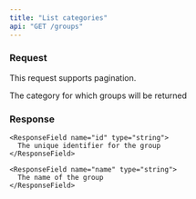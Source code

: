 ```yaml
---
title: "List categories"
api: "GET /groups"
---
```


### Request

This request supports pagination.

<ParamField query="categoryId" type="string" required>
  The category for which groups will be returned
</ParamField>

### Response

<ResponseField name="groups" type="Array of Group Objects">
  <Expandable title="properties of Group Objects">

    <ResponseField name="id" type="string">
      The unique identifier for the group
    </ResponseField>

    <ResponseField name="name" type="string">
      The name of the group
    </ResponseField>

  </Expandable>
</ResponseField>